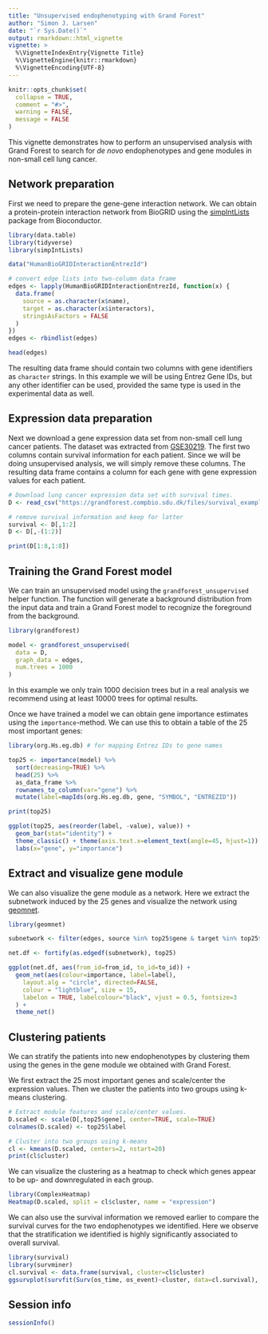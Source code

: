 ```yaml
---
title: "Unsupervised endophenotyping with Grand Forest"
author: "Simon J. Larsen"
date: "`r Sys.Date()`"
output: rmarkdown::html_vignette
vignette: >
  %\VignetteIndexEntry{Vignette Title}
  %\VignetteEngine{knitr::rmarkdown}
  %\VignetteEncoding{UTF-8}
---
```


```r
knitr::opts_chunk$set(
  collapse = TRUE,
  comment = "#>",
  warning = FALSE,
  message = FALSE
)
```

This vignette demonstrates how to perform an unsupervised analysis with Grand Forest to search for *de novo* endophenotypes and gene modules in non-small cell lung cancer.

## Network preparation

First we need to prepare the gene-gene interaction network. We can obtain a protein-protein interaction network from BioGRID using the [simpIntLists](https://bioconductor.org/packages/release/data/experiment/html/simpIntLists.html) package from Bioconductor.

```r
library(data.table)
library(tidyverse)
library(simpIntLists)

data("HumanBioGRIDInteractionEntrezId")

# convert edge lists into two-column data frame
edges <- lapply(HumanBioGRIDInteractionEntrezId, function(x) {
  data.frame(
    source = as.character(x$name),
    target = as.character(x$interactors),
    stringsAsFactors = FALSE
  )
})
edges <- rbindlist(edges)

head(edges)
```

The resulting data frame should contain two columns with gene identifiers as `character` strings. In this example we will be using Entrez Gene IDs, but any other identifier can be used, provided the same type is used in the experimental data as well.

## Expression data preparation

Next we download a gene expression data set from non-small cell lung cancer patients.
The dataset was extracted from [GSE30219](https://www.ncbi.nlm.nih.gov/geo/query/acc.cgi?acc=GSE30219).
The first two columns contain survival information for each patient. Since we will be doing unsupervised analysis, we will simply remove these columns.
The resulting data frame contains a column for each gene with gene expression values for each patient.

```r
# Download lung cancer expression data set with survival times.
D <- read_csv("https://grandforest.compbio.sdu.dk/files/survival_example.csv.gz")

# remove survival information and keep for latter
survival <- D[,1:2]
D <- D[,-(1:2)]

print(D[1:8,1:8])
```

## Training the Grand Forest model

We can train an unsupervised model using the `grandforest_unsupervised` helper function. The function will generate a background distribution from the input data and train a Grand Forest model to recognize the foreground from the background.

```r
library(grandforest)

model <- grandforest_unsupervised(
  data = D,
  graph_data = edges,
  num.trees = 1000
)
```

In this example we only train 1000 decision trees but in a real analysis we recommend using at least 10000 trees for optimal results.

Once we have trained a model we can obtain gene importance estimates using the `importance`-method. We can use this to obtain a table of the 25 most important genes:

```r
library(org.Hs.eg.db) # for mapping Entrez IDs to gene names

top25 <- importance(model) %>%
  sort(decreasing=TRUE) %>%
  head(25) %>%
  as_data_frame %>%
  rownames_to_column(var="gene") %>%
  mutate(label=mapIds(org.Hs.eg.db, gene, "SYMBOL", "ENTREZID"))

print(top25)
```

```r
ggplot(top25, aes(reorder(label, -value), value)) +
  geom_bar(stat="identity") +
  theme_classic() + theme(axis.text.x=element_text(angle=45, hjust=1)) +
  labs(x="gene", y="importance")
```

## Extract and visualize gene module

We can also visualize the gene module as a network. Here we extract the subnetwork induced by the 25 genes and visualize the network using [geomnet](https://cran.r-project.org/web/packages/geomnet/index.html).

```r
library(geomnet)

subnetwork <- filter(edges, source %in% top25$gene & target %in% top25$gene)

net.df <- fortify(as.edgedf(subnetwork), top25)

ggplot(net.df, aes(from_id=from_id, to_id=to_id)) +
  geom_net(aes(colour=importance, label=label),
    layout.alg = "circle", directed=FALSE,
    colour = "lightblue", size = 15,
    labelon = TRUE, labelcolour="black", vjust = 0.5, fontsize=3
  ) +
  theme_net()
```

## Clustering patients

We can stratify the patients into new endophenotypes by clustering them using the genes in the gene module we obtained with Grand Forest.

We first extract the 25 most important genes and scale/center the expression values. Then we cluster the patients into two groups using k-means clustering.

```r
# Extract module features and scale/center values.
D.scaled <- scale(D[,top25$gene], center=TRUE, scale=TRUE)
colnames(D.scaled) <- top25$label

# Cluster into two groups using k-means
cl <- kmeans(D.scaled, centers=2, nstart=20)
print(cl$cluster)
```

We can visualize the clustering as a heatmap to check which genes appear to be up- and downregulated in each group.

```r
library(ComplexHeatmap)
Heatmap(D.scaled, split = cl$cluster, name = "expression")
```

We can also use the survival information we removed earlier to compare the survival curves for the two endophenotypes we identified.
Here we observe that the stratification we identified is highly significantly associated to overall survival.

```r
library(survival)
library(survminer)
cl.survival <- data.frame(survival, cluster=cl$cluster)
ggsurvplot(survfit(Surv(os_time, os_event)~cluster, data=cl.survival), pval=TRUE)$plot
```

## Session info

```r
sessionInfo()
```